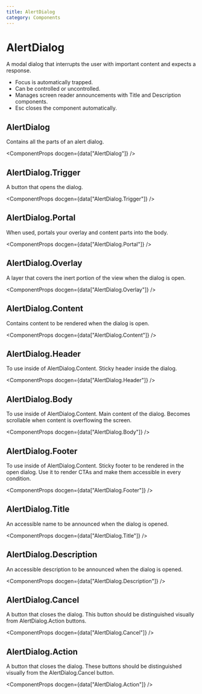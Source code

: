 ```yaml
---
title: AlertDialog
category: Components
---
```



# AlertDialog

A modal dialog that interrupts the user with important content and expects a response.

- Focus is automatically trapped.
- Can be controlled or uncontrolled.
- Manages screen reader announcements with Title and Description components.
- Esc closes the component automatically.
<ComponentMenu slug="alert-dialog" />


## AlertDialog

Contains all the parts of an alert dialog.

<ComponentProps docgen={data["AlertDialog"]} />

## AlertDialog.Trigger

A button that opens the dialog.

<ComponentProps docgen={data["AlertDialog.Trigger"]} />

## AlertDialog.Portal

When used, portals your overlay and content parts into the body.

<ComponentProps docgen={data["AlertDialog.Portal"]} />

## AlertDialog.Overlay

A layer that covers the inert portion of the view when the dialog is open.

<ComponentProps docgen={data["AlertDialog.Overlay"]} />

## AlertDialog.Content

Contains content to be rendered when the dialog is open.

<ComponentProps docgen={data["AlertDialog.Content"]} />

## AlertDialog.Header

To use inside of AlertDialog.Content. Sticky header inside the dialog.

<ComponentProps docgen={data["AlertDialog.Header"]} />

## AlertDialog.Body

To use inside of AlertDialog.Content. Main content of the dialog. Becomes scrollable when content is overflowing the screen.

<ComponentProps docgen={data["AlertDialog.Body"]} />

## AlertDialog.Footer

To use inside of AlertDialog.Content. Sticky footer to be rendered in the open dialog. Use it to render CTAs and make them accessible in every condition.

<ComponentProps docgen={data["AlertDialog.Footer"]} />

## AlertDialog.Title

An accessible name to be announced when the dialog is opened.

<ComponentProps docgen={data["AlertDialog.Title"]} />

## AlertDialog.Description

An accessible description to be announced when the dialog is opened.

<ComponentProps docgen={data["AlertDialog.Description"]} />

## AlertDialog.Cancel

A button that closes the dialog. This button should be distinguished visually from AlertDialog.Action buttons.

<ComponentProps docgen={data["AlertDialog.Cancel"]} />

## AlertDialog.Action

A button that closes the dialog. These buttons should be distinguished visually from the AlertDialog.Cancel button.

<ComponentProps docgen={data["AlertDialog.Action"]} />
